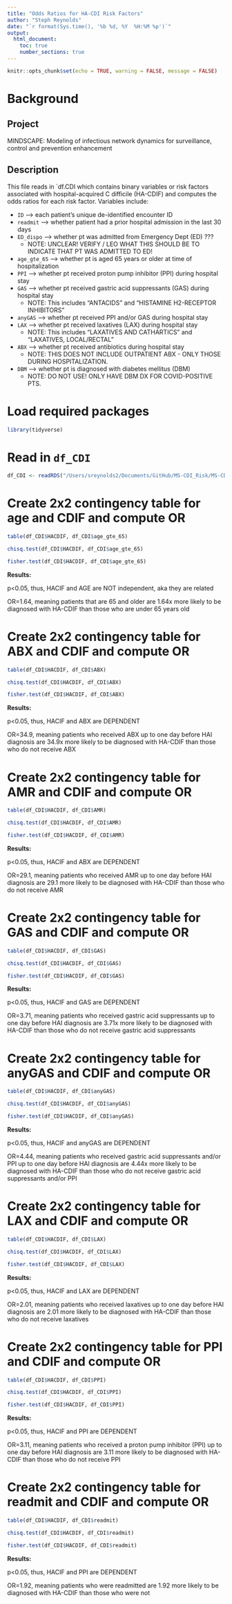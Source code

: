 ```yaml
---
title: "Odds Ratios for HA-CDI Risk Factors"
author: "Steph Reynolds"
date: "`r format(Sys.time(), '%b %d, %Y  %H:%M %p')`"
output:
  html_document:
    toc: true
    number_sections: true
---
```


```r
knitr::opts_chunk$set(echo = TRUE, warning = FALSE, message = FALSE)
```

# Background

## Project

MINDSCAPE: Modeling of infectious network dynamics for surveillance, control and prevention enhancement

## Description

This file reads in `df.CDI which contains binary variables or risk factors associated with hospital-acquired C difficile (HA-CDIF) and computes the odds ratios for each risk factor. Variables include:

-   `ID` --\> each patient's unique de-identified encounter ID
-   `readmit` --\> whether patient had a prior hospital admission in the last 30 days
-   `ED_dispo` --\> whether pt was admitted from Emergency Dept (ED) ???
    -   NOTE: UNCLEAR! VERIFY / LEO WHAT THIS SHOULD BE TO INDICATE THAT PT WAS ADMITTED TO ED!
-   `age_gte_65` --\> whether pt is aged 65 years or older at time of hospitalization
-   `PPI` --\> whether pt received proton pump inhibitor (PPI) during hospital stay
-   `GAS` --\> whether pt received gastric acid suppressants (GAS) during hospital stay
    -   NOTE: This includes "ANTACIDS" and "HISTAMINE H2-RECEPTOR INHIBITORS"
-   `anyGAS` --\> whether pt received PPI and/or GAS during hospital stay
-   `LAX` --\> whether pt received laxatives (LAX) during hospital stay
    -   NOTE: This includes "LAXATIVES AND CATHARTICS" and "LAXATIVES, LOCAL/RECTAL"
-   `ABX` --\> whether pt received antibiotics during hospital stay
    -   NOTE: THIS DOES NOT INCLUDE OUTPATIENT ABX - ONLY THOSE DURING HOSPITALIZATION.
-   `DBM` --\> whether pt is diagnosed with diabetes mellitus (DBM)
    -   NOTE: DO NOT USE! ONLY HAVE DBM DX FOR COVID-POSITIVE PTS.

# Load required packages

```r
library(tidyverse)
```

# Read in `df_CDI`
```r
df_CDI <- readRDS("/Users/sreynolds2/Documents/GitHub/MS-CDI_Risk/MS-CDI_Risk/data/clean/df_CDI_risk_model.rds")
```

# Create 2x2 contingency table for age and CDIF and compute OR

```r
table(df_CDI$HACDIF, df_CDI$age_gte_65)

chisq.test(df_CDI$HACDIF, df_CDI$age_gte_65)

fisher.test(df_CDI$HACDIF, df_CDI$age_gte_65)
```

**Results:**

p\<0.05, thus, HACIF and AGE are NOT independent, aka they are related

OR=1.64, meaning patients that are 65 and older are 1.64x more likely to be diagnosed with HA-CDIF than those who are under 65 years old

# Create 2x2 contingency table for ABX and CDIF and compute OR

```r
table(df_CDI$HACDIF, df_CDI$ABX)

chisq.test(df_CDI$HACDIF, df_CDI$ABX)

fisher.test(df_CDI$HACDIF, df_CDI$ABX)
```

**Results:**

p\<0.05, thus, HACIF and ABX are DEPENDENT

OR=34.9, meaning patients who received ABX up to one day before HAI diagnosis are 34.9x more likely to be diagnosed with HA-CDIF than those who do not receive ABX

# Create 2x2 contingency table for AMR and CDIF and compute OR

```r
table(df_CDI$HACDIF, df_CDI$AMR)

chisq.test(df_CDI$HACDIF, df_CDI$AMR)

fisher.test(df_CDI$HACDIF, df_CDI$AMR)
```

**Results:**

p\<0.05, thus, HACIF and ABX are DEPENDENT

OR=29.1, meaning patients who received AMR up to one day before HAI diagnosis are 29.1 more likely to be diagnosed with HA-CDIF than those who do not receive AMR

# Create 2x2 contingency table for GAS and CDIF and compute OR

```r
table(df_CDI$HACDIF, df_CDI$GAS)

chisq.test(df_CDI$HACDIF, df_CDI$GAS)

fisher.test(df_CDI$HACDIF, df_CDI$GAS)
```

**Results:**

p\<0.05, thus, HACIF and GAS are DEPENDENT

OR=3.71, meaning patients who received gastric acid suppressants up to one day before HAI diagnosis are 3.71x more likely to be diagnosed with HA-CDIF than those who do not receive gastric acid suppressants

# Create 2x2 contingency table for anyGAS and CDIF and compute OR

```r
table(df_CDI$HACDIF, df_CDI$anyGAS)

chisq.test(df_CDI$HACDIF, df_CDI$anyGAS)

fisher.test(df_CDI$HACDIF, df_CDI$anyGAS)
```

**Results:**

p\<0.05, thus, HACIF and anyGAS are DEPENDENT

OR=4.44, meaning patients who received gastric acid suppressants and/or PPI up to one day before HAI diagnosis are 4.44x more likely to be diagnosed with HA-CDIF than those who do not receive gastric acid suppressants and/or PPI

# Create 2x2 contingency table for LAX and CDIF and compute OR

```r
table(df_CDI$HACDIF, df_CDI$LAX)

chisq.test(df_CDI$HACDIF, df_CDI$LAX)

fisher.test(df_CDI$HACDIF, df_CDI$LAX)
```

**Results:**

p\<0.05, thus, HACIF and LAX are DEPENDENT

OR=2.01, meaning patients who received laxatives up to one day before HAI diagnosis are 2.01 more likely to be diagnosed with HA-CDIF than those who do not receive laxatives

# Create 2x2 contingency table for PPI and CDIF and compute OR

```r
table(df_CDI$HACDIF, df_CDI$PPI)

chisq.test(df_CDI$HACDIF, df_CDI$PPI)

fisher.test(df_CDI$HACDIF, df_CDI$PPI)
```

**Results:**

p\<0.05, thus, HACIF and PPI are DEPENDENT

OR=3.11, meaning patients who received a proton pump inhibitor (PPI) up to one day before HAI diagnosis are 3.11 more likely to be diagnosed with HA-CDIF than those who do not receive PPI

# Create 2x2 contingency table for readmit and CDIF and compute OR

```r
table(df_CDI$HACDIF, df_CDI$readmit)

chisq.test(df_CDI$HACDIF, df_CDI$readmit)

fisher.test(df_CDI$HACDIF, df_CDI$readmit)
```

**Results:**

p\<0.05, thus, HACIF and PPI are DEPENDENT

OR=1.92, meaning patients who were readmitted are 1.92 more likely to be diagnosed with HA-CDIF than those who were not 

